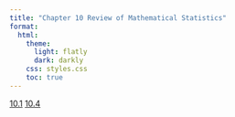 ```yaml
---
title: "Chapter 10 Review of Mathematical Statistics"
format:
  html:
    theme:
      light: flatly
      dark: darkly
    css: styles.css
    toc: true
---
```


[10.1](./10.1.qmd)
[10.4](./10.4.qmd)
